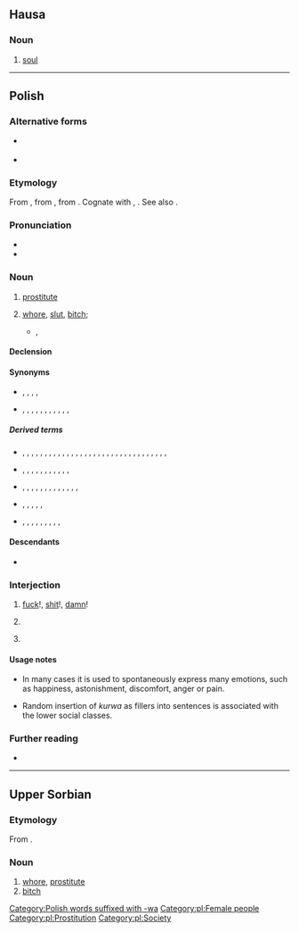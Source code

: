 {{also|kurva|kùrwa|kurwą|курва}}
==Hausa==

===Noun===
{{ha-noun|f|kùrwā}}

# [[soul]]

----

==Polish==

===Alternative forms===
* {{label|pl|archaic|dialectal}} {{l|pl|kurew}}
* {{label|pl|colloquial|slang}} {{l|pl|qrwa}}

===Etymology===
From {{inh|pl|sla-pro|*kury}}, from {{etyl|ine-pro|pl}} {{m|ine-pro|*keh₂ros||loved}}, from {{m|ine-pro|*keh₂-}}. Cognate with {{cog|la|cārus}}, {{cog|lv|kārs}}. See also {{cog|cs|kurva}}.

===Pronunciation===
* {{pl-IPA}}
* {{audio|pl|Pl-kurwa.ogg|audio}}

===Noun===
{{pl-noun|f|dim=kurewka|aug=kurwisko}}

# {{lb|pl|vulgar}} [[prostitute]]
# {{lb|pl|offensive|vulgar}} [[whore]], [[slut]], [[bitch]]; {{non-gloss definition|term of abuse for women}}
#* {{w2|pl|Jan Kochanowski}}, {{l|pl|s:pl:Na matematyka|Na matematyka}}
#*: {{quote|pl|Ziemię pomierzył i głębokie morze, / Wie, jako wstają i zachodzą zorze, / Wiatrom rozumie, praktykuje komu — / A sam nie widzi, że ma '''kurwę''' w domu.|He measured Earth and deep seas, / He knows how dawns rise and go down, / He understand winds,he gives practics, / But he do not sees he has whore in home.}}

====Declension====
{{pl-decl-noun-f|genp=kurew/kurw}}

====Synonyms====
* {{sense|prostitute}} {{l|pl|dziwka}}, {{l|pl|kurtyzana}}, {{l|pl|nierządnica}}, {{l|pl|prostytutka}}, {{l|pl|tirówka}}
* {{sense|slut}} {{l|pl|cichodajka}}, {{l|pl|dupodajka}}, {{l|pl|jawnogrzesznica}}, {{l|pl|ladacznica}}, {{l|pl|lafirynda}}, {{l|pl|latawica}}, {{l|pl|ruchawica}}, {{l|pl|suka}}, {{l|pl|szmata}}, {{l|pl|wszetecznica}}, {{l|pl|wywłoka}}, {{l|pl|zdzira}}

=====Derived terms=====
* {{qualifier|verbs}} {{l|pl|dokurwić}}, {{l|pl|dokurwiać}}, {{l|pl|kurwić się}}, {{l|pl|kurwować}}, {{l|pl|nakurwić się}}, {{l|pl|nakurwiać}}, {{l|pl|odkurwić}}, {{l|pl|odkurwiać}}, {{l|pl|okurwiać}}, {{l|pl|okurwić}}, {{l|pl|podkurwić}}, {{l|pl|podkurwiać}}, {{l|pl|pokurwić}}, {{l|pl|pokurwiać}},   {{l|pl|ponakurwiać}},  {{l|pl|poprzekurwiać}},  {{l|pl|porozkurwiać}}, {{l|pl|poskurwiać}}, {{l|pl|powkurwiać}},  {{l|pl|powykurwiać}}, {{l|pl|pozakurwiać}}, {{l|pl|przekurwić}}, {{l|pl|przekurwiać}}, {{l|pl|przykurwić}}, {{l|pl|rozkurwić}}, {{l|pl|rozkurwiać}}, {{l|pl|skurwić}}, {{l|pl|skurwiać}}, {{l|pl|ukurwiać}},  {{l|pl|wkurwić}}, {{l|pl|wkurwiać}}, {{l|pl|wykurwić}}, {{l|pl|zakurwić}}, {{l|pl|zakurwiać}}  
* {{qualifier|nouns}} {{l|pl|kurewstwo}}, {{l|pl|kurwiarz}}, {{l|pl|kurwiątko}}, {{l|pl|kurwica}}, {{l|pl|kurwidołek}}, {{l|pl|kurwie macierze syn}} {{l|pl|kurwik}}, {{l|pl|kurwiszcze}}, {{l|pl|kurwiszon}}, {{l|pl|skurwiel}}, {{l|pl|skurwysyn}}, {{l|pl|wkurw}}, {{l|pl|zakurw}}  
* {{qualifier|adjectives}}, {{l|pl|kurewski}}, {{l|pl|kurwi}}, {{l|pl|kurwowaty}}, {{l|pl|kurwujący}},   {{l|pl|podkurwiony}},   {{l|pl|przekurwiony}}, {{l|pl|przykurwiony}}, {{l|pl|rozkurwiony}}, {{l|pl|skurwiały}}, {{l|pl|wkurwiający}},  {{l|pl|wkurwiony}},  {{l|pl|zakurwiony}},    
* {{qualifier|adverbs}}, {{l|pl|kurewsko}}, {{l|pl|wykurwiście}}, {{l|pl|na pełnej kurwie}}, {{l|pl|od kurwy}}, {{l|pl|w kurwę}}
* {{qualifier|interjections}}, {{l|pl|kurde}}, {{l|pl|kurna}}, {{l|pl|kuźwa}}, {{l|pl|kurna chata}}, {{l|pl|kurna Olek}}, {{l|pl|kurwa mać}}, {{l|pl|kurwa twoja mać była}}, {{l|pl|do kurwy nędzy}}, {{l|pl|o kurwa}}

====Descendants====
* {{desc|yi|קורווע|bor=1}}

===Interjection===
{{head|pl|interjection}}

# {{lb|pl|vulgar}} [[fuck]]!, [[shit]]!, [[damn]]!
#: {{ux|pl|'''Kurwa''', mówiłem, żebyś tego nie ruszał!|'''Fuck'''! I told you not to touch this!}}
# {{lb|pl|vulgar}} {{non-gloss definition|used as intensifier}}
#: {{ux|pl|Do każdej pierdółki potrzebna jest zgoda kierownika? To już jest, '''kurwa''', jakiś absurd.|You need the manager's approval even for the most trivial shit? That's just '''fucking''' absurd.}}
# {{lb|pl|vulgar}} {{non-gloss definition|used as filler}}
#: {{ux|pl|Tomasz, '''kurwa''', zamknij kibel!|Tomasz '''fucking''' close the toilet!}}

====Usage notes====
* In many cases it is used to spontaneously express many emotions, such as happiness, astonishment, discomfort, anger or pain.

* Random insertion of ''kurwa'' as fillers into sentences is associated with the lower social classes.

===Further reading===
* {{R:PWN}}

[[Category:Polish words suffixed with -wa]]
[[Category:pl:Female people]]
[[Category:pl:Prostitution]]
[[Category:pl:Society]]

----

==Upper Sorbian==

===Etymology===
From {{inh|hsb|sla-pro|*kury}}.

===Noun===
{{head|hsb|noun|g=f}}

# [[whore]], [[prostitute]]
# [[bitch]]